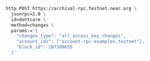 ```bash
http POST https://archival-rpc.testnet.near.org \
  jsonrpc=2.0 \
  id=dontcare \
  method=changes \
  params:='{
    "changes_type": "all_access_key_changes",
    "account_ids": ["account.rpc-examples.testnet"],
    "block_id": 187309655
  }'
```
